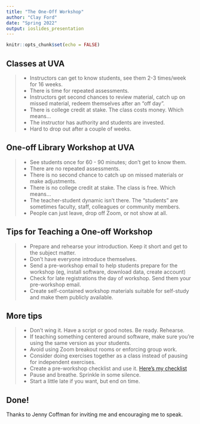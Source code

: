 ```yaml
---
title: "The One-Off Workshop"
author: "Clay Ford"
date: "Spring 2022"
output: ioslides_presentation
---
```


```r
knitr::opts_chunk$set(echo = FALSE)
```

## Classes at UVA

>- Instructors can get to know students, see them 2-3 times/week for 16 weeks.
>- There is time for repeated assessments.
>- Instructors get second chances to review material, catch up on missed material, redeem themselves after an "off day".
>- There is college credit at stake. The class costs money. Which means...
>- The instructor has authority and students are invested.
>- Hard to drop out after a couple of weeks.

## One-off Library Workshop at UVA

>- See students once for 60 - 90 minutes; don’t get to know them.
>- There are no repeated assessments.
>- There is no second chance to catch up on missed materials or make adjustments.
>- There is no college credit at stake. The class is free. Which means...
>- The teacher-student dynamic isn’t there. The “students” are sometimes faculty, staff, colleagues or community members.
>- People can just leave, drop off Zoom, or not show at all.

## Tips for Teaching a One-off Workshop

>- Prepare and rehearse your introduction. Keep it short and get to the subject matter.
>- Don’t have everyone introduce themselves. 
>- Send a pre-workshop email to help students prepare for the workshop (eg, install software, download data, create account) 
>- Check for late registrations the day of workshop. Send them your pre-workshop email. 
>- Create self-contained workshop materials suitable for self-study and make them publicly available.

## More tips

>- Don't wing it. Have a script or good notes. Be ready. Rehearse. 
>- If teaching something centered around software, make sure you're using the same version as your students. 
>- Avoid using Zoom breakout rooms or enforcing group work.
>- Consider doing exercises together as a class instead of pausing for independent exercises. 
>- Create a pre-workshop checklist and use it. [Here's my checklist](URL)
>- Pause and breathe. Sprinkle in some silence. 
>- Start a little late if you want, but end on time.

## Done!

Thanks to Jenny Coffman for inviting me and encouraging me to speak.





